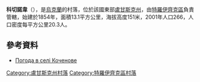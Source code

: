 {{coord|49|47|48|N|38|22|44|E|scale:100000|display=title}}

'''科切諾韋'''（{{lang-uk|Коченове}}），是[[烏克蘭|烏克蘭]]的村落，位於該國東部[[盧甘斯克州|盧甘斯克州]]，由[[特羅伊齊克區|特羅伊齊克區]]負責管轄，始建於1854年，面積13.1平方公里，海拔高度151米，2001年人口266，人口密度每平方公里20.3人。

==參考資料==
* [http://weather.in.ua/ua/lyganskaja/11848 Погода в селі Коченове] {{Wayback|url=http://weather.in.ua/ua/lyganskaja/11848 |date=20210117212106 }}

{{DEFAULTSORT:Коченове}}
[[Category:盧甘斯克州村落|Category:盧甘斯克州村落]]
[[Category:特羅伊齊克區村落|Category:特羅伊齊克區村落]]


{{Luhansk-geo-stub}}